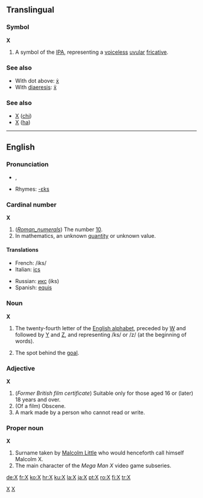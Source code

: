 {{see|x|ᚷ}}
{{wikipedia}}
==Translingual==

===Symbol===
'''X'''
# A symbol of the [[IPA]], representing a [[voiceless]] [[uvular]] [[fricative]].

===See also===
*With dot above: [[ẋ]]
*With [[diaeresis]]: [[ẍ]]

===See also===
*[[Χ]] ([[chi]])
*[[Х]] ([[ha]])

----

==English==

===Pronunciation===
*{{IPA|/ɛks/}}, {{SAMPA|/Eks/}}
*Rhymes: [[Rhymes:English:-ɛks|-ɛks]]

===Cardinal number===
'''X'''

# (''[[Roman_numerals]]'') The number [[Ten|10]].
# In mathematics, an unknown [[quantity]] or unknown value.

====Translations====
{{top}}
*French: /iks/
*Italian: [[ics]]
{{mid}}
*Russian: [[икс]] (iks)
*Spanish: [[equis]]
{{bottom}}

===Noun===
'''X'''
# The twenty-fourth letter of the [[Appendix:Roman script|English alphabet]], preceded by [[W]] and followed by [[Y]] and [[Z]], and representing /ks/ or /z/ (at the beginning of words).
# {{lacrosse}} The spot behind the [[goal]].

===Adjective===
'''X'''

# (''Former British film certificate'') Suitable only for those aged 16 or (later) 18 years and over.
# (Of a film) Obscene.
# A mark made by a person who cannot read or write.

===Proper noun===
'''X'''

# Surname taken by [[w:Malcom X|Malcolm Little]] who would henceforth call himself Malcolm X.
# The main character of the ''Mega Man X'' video game subseries.

[[Category:Latin letters|X]]
[[Category:IPA symbols|X]]

[[de:X]]
[[fr:X]]
[[ko:X]]
[[hr:X]]
[[ku:X]]
[[la:X]]
[[ja:X]]
[[pt:X]]
[[ro:X]]
[[fi:X]]
[[tr:X]]